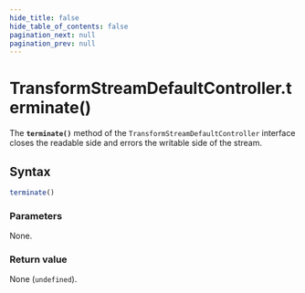 ```yaml
---
hide_title: false
hide_table_of_contents: false
pagination_next: null
pagination_prev: null
---
```

# TransformStreamDefaultController.terminate()

The **`terminate()`** method of the `TransformStreamDefaultController` interface closes the readable side and errors the writable side of the stream.

## Syntax

```js
terminate()
```

### Parameters

None.

### Return value

None (`undefined`).
